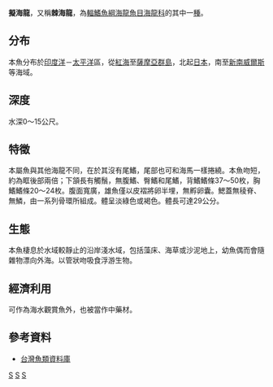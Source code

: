 {{Speciesbox 
| taxon = Syngnathoides biaculeatus
| image = Alligator Pipefish 2.jpg
| image_width = 250px
| status = NE
| status_system = IUCN3.1
| authority =  [[Bloch|Bloch]], 1785
| synonyms = *''Syngnathus biaculeatus, Bloch, 1785''
*''Syngnathoides blochii, Bleeker, 1851''
*''Syngnathus tetragonus, Thunberg, 1776''
*''Stigmatophora unicolor, Castelnau, 1875''
}}

'''擬海龍'''，又稱'''棘海龍'''，為[[輻鰭魚綱|輻鰭魚綱]][[海龍魚目|海龍魚目]][[海龍科_(魚類)|海龍科]]的其中一[[種|種]]。

==分布==
本魚分布於[[印度洋|印度洋]]－[[太平洋|太平洋]]區，從[[紅海|紅海]]至[[薩摩亞群島|薩摩亞群島]]，北起[[日本|日本]]，南至[[新南威爾斯|新南威爾斯]]等海域。

==深度==
水深0～15公尺。

==特徵==
本屬魚與其他海龍不同，在於其沒有尾鰭，尾部也可和海馬一樣捲繞。本魚吻短，約為眶後部兩倍；下頷長有觸鬚，無腹鰭、臀鰭和尾鰭，背鰭鰭條37～50枚，胸鰭鰭條20～24枚。腹面寬廣，雄魚僅以皮褶將卵半埋，無孵卵囊。鰓蓋無稜脊、無鱗，由一系列骨環所組成。體呈淡綠色或褐色。體長可達29公分。

==生態==
本魚棲息於水域較靜止的沿岸淺水域，包括藻床、海草或沙泥地上，幼魚偶而會隨雜物漂向外海。以管狀吻吸食浮游生物。

==經濟利用==
可作為海水觀賞魚外，也被當作中藥材。

==參考資料==
* [http://fishdb.sinica.edu.tw/chi/species.php?id=381127 台灣魚類資料庫] {{Wayback|url=http://fishdb.sinica.edu.tw/chi/species.php?id=381127 |date=20160304193600 }}
{{Taxonbar|from=Q135532}}

[[Category:海龍魚科|S]]
[[Category:單種屬魚類|S]]
[[Category:1785年描述的鱼类|S]]